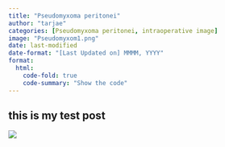 ```yaml
---
title: "Pseudomyxoma peritonei"
author: "tarjae"
categories: [Pseudomyxoma peritonei, intraoperative image]
image: "Pseudomyxom1.png"
date: last-modified
date-format: "[Last Updated on] MMMM, YYYY"
format:
  html:
    code-fold: true
    code-summary: "Show the code"
---
```


## this is my test post

![](Pseudomyxom1.png){fig-align="center"}
